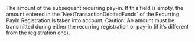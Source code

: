   

  

  

  
<ParamField body="DebitedFunds" type="object" >     
The amount of the subsequent recurring pay-in. If this field is empty, the amount entered in the `NextTransactionDebitedFunds` of the Recurring PayIn Registration is taken into account.  
Caution: An amount must be transmitted during either the recurring registration or pay-in (if it’s different from the registration one).   

<Expandable title="properties">  
<Currency15 />  
  
<Amount />  
  

</Expandable> 
</ParamField>